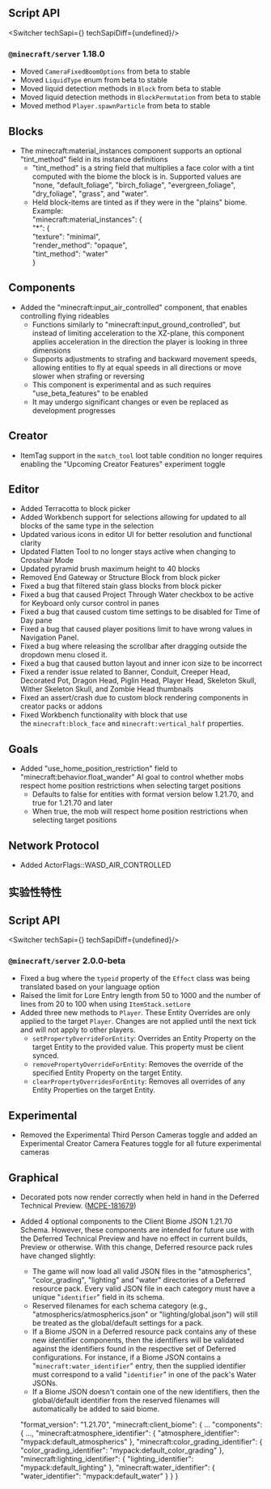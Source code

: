 




## **Script API**

<Switcher techSapi={<TechSapiStable/>} techSapiDiff={undefined}/>

### `@minecraft/server` 1.18.0

-   Moved `CameraFixedBoomOptions` from beta to stable
-   Moved `LiquidType` enum from beta to stable
-   Moved liquid detection methods in `Block` from beta to stable
-   Moved liquid detection methods in `BlockPermutation` from beta to stable
-   Moved method `Player.spawnParticle` from beta to stable

## Blocks

-   The minecraft:material\_instances component supports an optional "tint\_method" field in its instance definitions
    -   "tint\_method" is a string field that multiplies a face color with a tint computed with the biome the block is in. Supported values are "none, "default\_foliage", "birch\_foliage", "evergreen\_foliage", "dry\_foliage", "grass", and "water".
    -   Held block-items are tinted as if they were in the "plains" biome.  
        Example:  
        "minecraft:material\_instances": \{  
        "\*": \{  
        "texture": "minimal",  
        "render\_method": "opaque",  
        "tint\_method": "water"  
        \}

## Components

-   Added the "minecraft:input\_air\_controlled" component, that enables controlling flying rideables 
    -   Functions similarly to "minecraft:input\_ground\_controlled", but instead of limiting acceleration to the XZ-plane, this component applies acceleration in the direction the player is looking in three dimensions
    -   Supports adjustments to strafing and backward movement speeds, allowing entities to fly at equal speeds in all directions or move slower when strafing or reversing
    -   This component is experimental and as such requires "use\_beta\_features" to be enabled
    -   It may undergo significant changes or even be replaced as development progresses

## Creator

-   ItemTag support in the `match_tool` loot table condition no longer requires enabling the "Upcoming Creator Features" experiment toggle

## Editor

-   Added Terracotta to block picker
-   Added Workbench support for selections allowing for updated to all blocks of the same type in the selection
-   Updated various icons in editor UI for better resolution and functional clarity
-   Updated Flatten Tool to no longer stays active when changing to Crosshair Mode
-   Updated pyramid brush maximum height to 40 blocks 
-   Removed End Gateway or Structure Block from block picker
-   Fixed a bug that filtered stain glass blocks from block picker
-   Fixed a bug that caused Project Through Water checkbox to be active for Keyboard only cursor control in panes
-   Fixed a bug that caused custom time settings to be disabled for Time of Day pane
-   Fixed a bug that caused player positions limit to have wrong values in Navigation Panel. 
-   Fixed a bug where releasing the scrollbar after dragging outside the dropdown menu closed it. 
-   Fixed a bug that caused button layout and inner icon size to be incorrect
-   Fixed a render issue related to Banner, Conduit, Creeper Head, Decorated Pot, Dragon Head, Piglin Head, Player Head, Skeleton Skull, Wither Skeleton Skull, and Zombie Head thumbnails 
-   Fixed an assert/crash due to custom block rendering components in creator packs or addons 
-   Fixed Workbench functionality with block that use the `minecraft:block_face` and `minecraft:vertical_half` properties.

## Goals

-   Added "use\_home\_position\_restriction" field to "minecraft:behavior.float\_wander" AI goal to control whether mobs respect home position restrictions when selecting target positions
    -   Defaults to false for entities with format version below 1.21.70, and true for 1.21.70 and later
    -   When true, the mob will respect home position restrictions when selecting target positions

## Network Protocol

-   Added ActorFlags::WASD\_AIR\_CONTROLLED




<h2 className="experimental_divider">实验性特性</h2>





## **Script API**

<Switcher techSapi={<TechSapiExp/>} techSapiDiff={undefined}/>

### `@minecraft/server` 2.0.0-beta

-   Fixed a bug where the `typeid` property of the `Effect` class was being translated based on your language option
-   Raised the limit for Lore Entry length from 50 to 1000 and the number of lines from 20 to 100 when using `ItemStack.setLore`
-   Added three new methods to `Player`. These Entity Overrides are only applied to the target `Player`. Changes are not applied until the next tick and will not apply to other players.
    -   `setPropertyOverrideForEntity`: Overrides an Entity Property on the target Entity to the provided value. This property must be client synced.
    -   `removePropertyOverrideForEntity`: Removes the override of the specified Entity Property on the target Entity.
    -   `clearPropertyOverridesForEntity`: Removes all overrides of any Entity Properties on the target Entity.

## Experimental

-   Removed the Experimental Third Person Cameras toggle and added an Experimental Creator Camera Features toggle for all future experimental cameras

## Graphical

-   Decorated pots now render correctly when held in hand in the Deferred Technical Preview. ([MCPE-181679](https://bugs.mojang.com/browse/MCPE-181679))
-   Added 4 optional components to the Client Biome JSON 1.21.70 Schema. However, these components are intended for future use with the Deferred Technical Preview and have no effect in current builds, Preview or otherwise. With this change, Deferred resource pack rules have changed slightly:
    -   The game will now load all valid JSON files in the "atmospherics", "color\_grading", "lighting" and "water" directories of a Deferred resource pack. Every valid JSON file in each category must have a unique "`identifier`" field in its schema.
    -   Reserved filenames for each schema category (e.g., "atmospherics/atmospherics.json" or "lighting/global.json") will still be treated as the global/default settings for a pack.
    -   If a Biome JSON in a Deferred resource pack contains any of these new identifier components, then the identifiers will be validated against the identifiers found in the respective set of Deferred configurations. For instance, if a Biome JSON contains a "`minecraft:water_identifier`" entry, then the supplied identifier must correspond to a valid "`identifier`" in one of the pack's Water JSONs.
    -   If a Biome JSON doesn't contain one of the new identifiers, then the global/default identifier from the reserved filenames will automatically be added to said biome.

    "format_version": "1.21.70",
    "minecraft:client_biome": \{
      ...
      "components": \{
        ...,
        "minecraft:atmosphere_identifier": \{
          "atmosphere_identifier": "mypack:default_atmospherics"
        \},
        "minecraft:color_grading_identifier": \{
          "color_grading_identifier": "mypack:default_color_grading"
        \},
        "minecraft:lighting_identifier": \{
          "lighting_identifier": "mypack:default_lighting"
        \},
        "minecraft:water_identifier": \{
          "water_identifier": "mypack:default_water"
        \}
      \}
    \}
